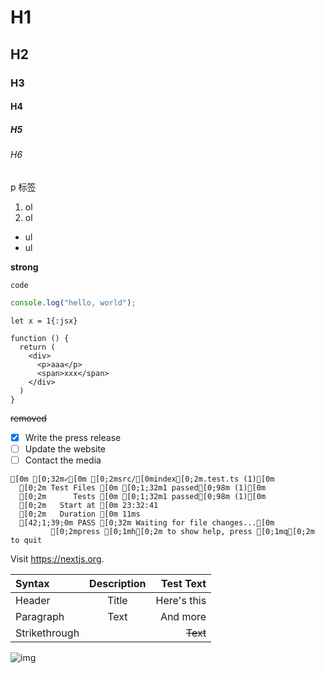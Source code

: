 # H1

## H2

### H3

#### H4

##### H5

###### H6

p 标签

1. ol
2. ol

- ul
- ul

**strong**

`code`

```js
console.log("hello, world");
```

`let x = 1{:jsx}`

```tsx {1,4-5} showLineNumbers
function () {
  return (
    <div>
      <p>aaa</p>
      <span>xxx</span>
    </div>
  )
}
```

~~removed~~

* [x] Write the press release
* [ ] Update the website
* [ ] Contact the media

```ansi
[0m [0;32m✓[0m [0;2msrc/[0mindex[0;2m.test.ts (1)[0m
  [0;2m Test Files [0m [0;1;32m1 passed[0;98m (1)[0m
  [0;2m      Tests [0m [0;1;32m1 passed[0;98m (1)[0m
  [0;2m   Start at [0m 23:32:41
  [0;2m   Duration [0m 11ms
  [42;1;39;0m PASS [0;32m Waiting for file changes...[0m
         [0;2mpress [0;1mh[0;2m to show help, press [0;1mq[0;2m to quit
```

Visit https://nextjs.org.

| Syntax        | Description |   Test Text |
| :------------ | :---------: | ----------: |
| Header        |    Title    | Here's this |
| Paragraph     |    Text     |    And more |
| Strikethrough |             |    ~~Text~~ |

![img](https://wis.design/wp-content/uploads/2023/11/6-scaled.jpg)

